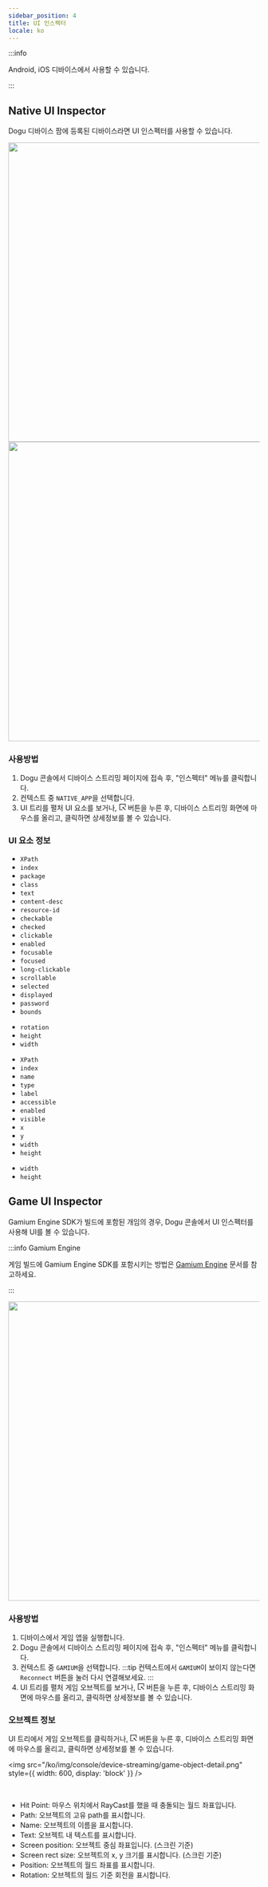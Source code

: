 ```yaml
---
sidebar_position: 4
title: UI 인스펙터
locale: ko
---
```



:::info

Android, iOS 디바이스에서 사용할 수 있습니다.

:::

## Native UI Inspector

Dogu 디바이스 팜에 등록된 디바이스라면 UI 인스펙터를 사용할 수 있습니다.

<div align="center">
  <img
    src="https://github.com/dogu-team/dogu/blob/main/.github/resources/android-inspecting.gif?raw=true"
    width="600"
  />
  <img
    src="https://github.com/dogu-team/dogu/blob/main/.github/resources/ios-inspecting.gif?raw=true"
    width="600"
  />
</div>

### 사용방법

1. Dogu 콘솔에서 디바이스 스트리밍 페이지에 접속 후, "인스펙터" 메뉴를 클릭합니다.
2. 컨텍스트 중 `NATIVE_APP`을 선택합니다.
3. UI 트리를 펼처 UI 요소를 보거나, <svg viewBox="64 64 896 896" focusable="false" data-icon="select" width="1em" height="1em" fill="currentColor" aria-hidden="true"><path d="M880 112H144c-17.7 0-32 14.3-32 32v736c0 17.7 14.3 32 32 32h360c4.4 0 8-3.6 8-8v-56c0-4.4-3.6-8-8-8H184V184h656v320c0 4.4 3.6 8 8 8h56c4.4 0 8-3.6 8-8V144c0-17.7-14.3-32-32-32zM653.3 599.4l52.2-52.2a8.01 8.01 0 00-4.7-13.6l-179.4-21c-5.1-.6-9.5 3.7-8.9 8.9l21 179.4c.8 6.6 8.9 9.4 13.6 4.7l52.4-52.4 256.2 256.2c3.1 3.1 8.2 3.1 11.3 0l42.4-42.4c3.1-3.1 3.1-8.2 0-11.3L653.3 599.4z"></path></svg> 버튼을 누른 후, 디바이스 스트리밍 화면에 마우스를 올리고, 클릭하면 상세정보를 볼 수 있습니다.

### UI 요소 정보

<Tabs>
  <TabItem value="Android" label="Android" default>
    <ul>
      <li><code>XPath</code></li>
      <li><code>index</code></li>
      <li><code>package</code></li>
      <li><code>class</code></li>
      <li><code>text</code></li>
      <li><code>content-desc</code></li>
      <li><code>resource-id</code></li>
      <li><code>checkable</code></li>
      <li><code>checked</code></li>
      <li><code>clickable</code></li>
      <li><code>enabled</code></li>
      <li><code>focusable</code></li>
      <li><code>focused</code></li>
      <li><code>long-clickable</code></li>
      <li><code>scrollable</code></li>
      <li><code>selected</code></li>
      <li><code>displayed</code></li>
      <li><code>password</code></li>
      <li><code>bounds</code></li>
    </ul>
    <ul>
      <li><code>rotation</code></li>
      <li><code>height</code></li>
      <li><code>width</code></li>
    </ul>
  </TabItem>

  <TabItem value="iOS" label="iOS">
    <ul>
      <li><code>XPath</code></li>
      <li><code>index</code></li>
      <li><code>name</code></li>
      <li><code>type</code></li>
      <li><code>label</code></li>
      <li><code>accessible</code></li>
      <li><code>enabled</code></li>
      <li><code>visible</code></li>
      <li><code>x</code></li>
      <li><code>y</code></li>
      <li><code>width</code></li>
      <li><code>height</code></li>
    </ul>
    <ul>
      <li><code>width</code></li>
      <li><code>height</code></li>
    </ul>
  </TabItem>
</Tabs>

## Game UI Inspector

Gamium Engine SDK가 빌드에 포함된 개임의 경우, Dogu 콘솔에서 UI 인스펙터를 사용해 UI를 볼 수 있습니다.

:::info Gamium Engine

게임 빌드에 Gamium Engine SDK를 포함시키는 방법은 [Gamium Engine](https://gamium.dogutech.io/docs/engine/unity/project-configuration) 문서를 참고하세요.

:::

<div align="center">
  <img
    src="https://github.com/dogu-team/dogu/blob/main/.github/resources/gamium-inspecting.gif?raw=true"
    width="600"
  />
</div>

### 사용방법

1. 디바이스에서 게임 앱을 실행합니다.
2. Dogu 콘솔에서 디바이스 스트리밍 페이지에 접속 후, "인스펙터" 메뉴를 클릭합니다.
3. 컨텍스트 중 `GAMIUM`을 선택합니다.
   :::tip
   컨텍스트에서 `GAMIUM`이 보이지 않는다면 `Reconnect` 버튼을 눌러 다시 연결해보세요.
   :::
4. UI 트리를 펼처 게임 오브젝트를 보거나, <svg viewBox="64 64 896 896" focusable="false" data-icon="select" width="1em" height="1em" fill="currentColor" aria-hidden="true"><path d="M880 112H144c-17.7 0-32 14.3-32 32v736c0 17.7 14.3 32 32 32h360c4.4 0 8-3.6 8-8v-56c0-4.4-3.6-8-8-8H184V184h656v320c0 4.4 3.6 8 8 8h56c4.4 0 8-3.6 8-8V144c0-17.7-14.3-32-32-32zM653.3 599.4l52.2-52.2a8.01 8.01 0 00-4.7-13.6l-179.4-21c-5.1-.6-9.5 3.7-8.9 8.9l21 179.4c.8 6.6 8.9 9.4 13.6 4.7l52.4-52.4 256.2 256.2c3.1 3.1 8.2 3.1 11.3 0l42.4-42.4c3.1-3.1 3.1-8.2 0-11.3L653.3 599.4z"></path></svg> 버튼을 누른 후, 디바이스 스트리밍 화면에 마우스를 올리고, 클릭하면 상세정보를 볼 수 있습니다.

### 오브젝트 정보

UI 트리에서 게임 오브젝트를 클릭하거나, <svg viewBox="64 64 896 896" focusable="false" data-icon="select" width="1em" height="1em" fill="currentColor" aria-hidden="true"><path d="M880 112H144c-17.7 0-32 14.3-32 32v736c0 17.7 14.3 32 32 32h360c4.4 0 8-3.6 8-8v-56c0-4.4-3.6-8-8-8H184V184h656v320c0 4.4 3.6 8 8 8h56c4.4 0 8-3.6 8-8V144c0-17.7-14.3-32-32-32zM653.3 599.4l52.2-52.2a8.01 8.01 0 00-4.7-13.6l-179.4-21c-5.1-.6-9.5 3.7-8.9 8.9l21 179.4c.8 6.6 8.9 9.4 13.6 4.7l52.4-52.4 256.2 256.2c3.1 3.1 8.2 3.1 11.3 0l42.4-42.4c3.1-3.1 3.1-8.2 0-11.3L653.3 599.4z"></path></svg> 버튼을 누른 후, 디바이스 스트리밍 화면에 마우스를 올리고, 클릭하면 상세정보를 볼 수 있습니다.

<img
  src="/ko/img/console/device-streaming/game-object-detail.png"
  style={{ width: 600, display: 'block' }}
/>

<br />

- Hit Point: 마우스 위치에서 RayCast를 했을 때 충돌되는 월드 좌표입니다.
- Path: 오브젝트의 고유 path를 표시합니다.
- Name: 오브젝트의 이름을 표시합니다.
- Text: 오브젝트 내 텍스트를 표시합니다.
- Screen position: 오브젝트 중심 좌표입니다. (스크린 기준)
- Screen rect size: 오브젝트의 x, y 크기를 표시합니다. (스크린 기준)
- Position: 오브젝트의 월드 좌표를 표시합니다.
- Rotation: 오브젝트의 월드 기준 회전을 표시합니다.
